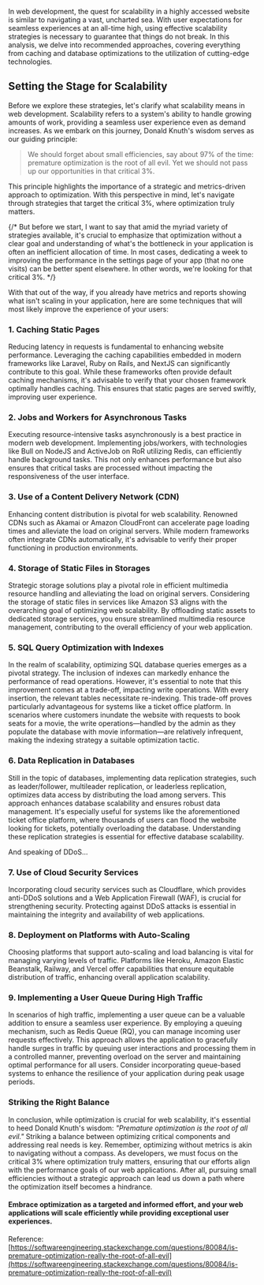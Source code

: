 In web development, the quest for scalability in a highly accessed website is similar to navigating a vast, uncharted sea. With user expectations for seamless experiences at an all-time high, using effective scalability strategies is necessary to guarantee that things do not break. In this analysis, we delve into recommended approaches, covering everything from caching and database optimizations to the utilization of cutting-edge technologies.

## Setting the Stage for Scalability

Before we explore these strategies, let's clarify what scalability means in web development. Scalability refers to a system's ability to handle growing amounts of work, providing a seamless user experience even as demand increases. As we embark on this journey, Donald Knuth's wisdom serves as our guiding principle:

> We should forget about small efficiencies, say about 97% of the time: premature optimization is the root of all evil. Yet we should not pass up our opportunities in that critical 3%.

This principle highlights the importance of a strategic and metrics-driven approach to optimization. With this perspective in mind, let's navigate through strategies that target the critical 3%, where optimization truly matters.

{/* But before we start, I want to say that amid the myriad variety of strategies available, it's crucial to emphasize that optimization without a clear goal and understanding of what's the bottleneck in your application is often an inefficient allocation of time. In most cases, dedicating a week to improving the performance in the settings page of your app (that no one visits) can be better spent elsewhere. In other words, we're looking for that critical 3%. */}

With that out of the way, if you already have metrics and reports showing what isn't scaling in your application, here are some techniques that will most likely improve the experience of your users:

### 1. Caching Static Pages

Reducing latency in requests is fundamental to enhancing website performance. Leveraging the caching capabilities embedded in modern frameworks like Laravel, Ruby on Rails, and NextJS can significantly contribute to this goal. While these frameworks often provide default caching mechanisms, it's advisable to verify that your chosen framework optimally handles caching. This ensures that static pages are served swiftly, improving user experience.

### 2. Jobs and Workers for Asynchronous Tasks

Executing resource-intensive tasks asynchronously is a best practice in modern web development. Implementing jobs/workers, with technologies like Bull on NodeJS and ActiveJob on RoR utilizing Redis, can efficiently handle background tasks. This not only enhances performance but also ensures that critical tasks are processed without impacting the responsiveness of the user interface.

### 3. Use of a Content Delivery Network (CDN)

Enhancing content distribution is pivotal for web scalability. Renowned CDNs such as Akamai or Amazon CloudFront can accelerate page loading times and alleviate the load on original servers. While modern frameworks often integrate CDNs automatically, it's advisable to verify their proper functioning in production environments.

### 4. Storage of Static Files in Storages

Strategic storage solutions play a pivotal role in efficient multimedia resource handling and alleviating the load on original servers. Considering the storage of static files in services like Amazon S3 aligns with the overarching goal of optimizing web scalability. By offloading static assets to dedicated storage services, you ensure streamlined multimedia resource management, contributing to the overall efficiency of your web application.

### 5. SQL Query Optimization with Indexes

In the realm of scalability, optimizing SQL database queries emerges as a pivotal strategy. The inclusion of indexes can markedly enhance the performance of read operations. However, it's essential to note that this improvement comes at a trade-off, impacting write operations. With every insertion, the relevant tables necessitate re-indexing. This trade-off proves particularly advantageous for systems like a ticket office platform. In scenarios where customers inundate the website with requests to book seats for a movie, the write operations—handled by the admin as they populate the database with movie information—are relatively infrequent, making the indexing strategy a suitable optimization tactic.

### 6. Data Replication in Databases

Still in the topic of databases, implementing data replication strategies, such as leader/follower, multileader replication, or leaderless replication, optimizes data access by distributing the load among servers. This approach enhances database scalability and ensures robust data management. It's especially useful for systems like the aforementioned ticket office platform, where thousands of users can flood the website looking for tickets, potentially overloading the database. Understanding these replication strategies is essential for effective database scalability.

And speaking of DDoS...

### 7. Use of Cloud Security Services

Incorporating cloud security services such as Cloudflare, which provides anti-DDoS solutions and a Web Application Firewall (WAF), is crucial for strengthening security. Protecting against DDoS attacks is essential in maintaining the integrity and availability of web applications.

### 8. Deployment on Platforms with Auto-Scaling

Choosing platforms that support auto-scaling and load balancing is vital for managing varying levels of traffic. Platforms like Heroku, Amazon Elastic Beanstalk, Railway, and Vercel offer capabilities that ensure equitable distribution of traffic, enhancing overall application scalability.

### 9. Implementing a User Queue During High Traffic

In scenarios of high traffic, implementing a user queue can be a valuable addition to ensure a seamless user experience. By employing a queuing mechanism, such as Redis Queue (RQ), you can manage incoming user requests effectively. This approach allows the application to gracefully handle surges in traffic by queuing user interactions and processing them in a controlled manner, preventing overload on the server and maintaining optimal performance for all users. Consider incorporating queue-based systems to enhance the resilience of your application during peak usage periods.

### Striking the Right Balance

In conclusion, while optimization is crucial for web scalability, it's essential to heed Donald Knuth's wisdom: _"Premature optimization is the root of all evil."_ Striking a balance between optimizing critical components and addressing real needs is key. Remember, optimizing without metrics is akin to navigating without a compass. As developers, we must focus on the critical 3% where optimization truly matters, ensuring that our efforts align with the performance goals of our web applications. After all, pursuing small efficiencies without a strategic approach can lead us down a path where the optimization itself becomes a hindrance.

#### Embrace optimization as a targeted and informed effort, and your web applications will scale efficiently while providing exceptional user experiences.

Reference: [https://softwareengineering.stackexchange.com/questions/80084/is-premature-optimization-really-the-root-of-all-evil](https://softwareengineering.stackexchange.com/questions/80084/is-premature-optimization-really-the-root-of-all-evil)
